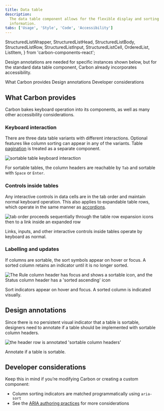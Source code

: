 ```yaml
---
title: Data table
description:
  The data table component allows for the flexible display and sorting of
  information.
tabs: ['Usage', 'Style', 'Code', 'Accessibility']
---
```


  StructuredListWrapper,
  StructuredListHead,
  StructuredListBody,
  StructuredListRow,
  StructuredListInput,
  StructuredListCell,
  OrderedList,
  ListItem,
} from 'carbon-components-react';

<PageDescription>

Design annotations are needed for specific instances shown below, but for the standard data table component, Carbon already incorporates accessibility.

</PageDescription>

<AnchorLinks>
  <AnchorLink>What Carbon provides</AnchorLink>
  <AnchorLink>Design annotations</AnchorLink>
  <AnchorLink>Developer considerations</AnchorLink>
</AnchorLinks>

## What Carbon provides

Carbon bakes keyboard operation into its components, as well as many other accessibility considerations.

### Keyboard interaction

There are three data table variants with different interactions. Optional features like column sorting can appear in any of the variants. Table [pagination](https://www.carbondesignsystem.com/components/pagination/usage/) is treated as a separate component.

<Row>
<Column colLg={8}>

![sortable table keyboard interaction](images/data-table-accessibility-1.png)

</Column>
</Row>

For sortable tables, the column headers are reachable by `Tab` and sortable with `Space` or `Enter`.

### Controls inside tables

Any interactive controls in data cells are in the tab order and maintain normal keyboard operation. This also applies to expandable table rows, which operate in the same manner as [accordions](https://www.carbondesignsystem.com/components/accordions/usage/").

<Row>
<Column colLg={8}>

![tab order proceeds sequentially through the table row expansion icons then to a link inside an expanded row](images/data-table-accessibility-2.png)

</Column>
</Row>

Links, inputs, and other interactive controls inside tables operate by keyboard as normal.

### Labelling and updates

If columns are sortable, the sort symbols appear on hover or focus. A sorted column retains an indicator until it is no longer sorted. 

<Row>
<Column colLg={8}>

![The Rule column header has focus and shows a sortable icon, and the Status column header has a 'sorted ascending' icon](images/data-table-accessibility-3.png)

</Column>
</Row>

Sort indicators appear on hover and focus. A sorted column is indicated visually.

## Design annotations

Since there is no persistent visual indicator that a table is sortable, designers need to annotate if a table should be implemented with sortable column headers.

<Row>
<Column colLg={8}>

![the header row is annotated 'sortable column headers'](images/data-table-accessibility-4.png)

</Column>
</Row>

Annotate if a table is sortable.

## Developer considerations

Keep this in mind if you’re modifying Carbon or creating a custom component:

* Column sorting indicators are matched programmatically using `aria-sort`
* See the [ARIA authoring practices](https://www.w3.org/TR/wai-aria-practices-1.2/#table) for more considerations
